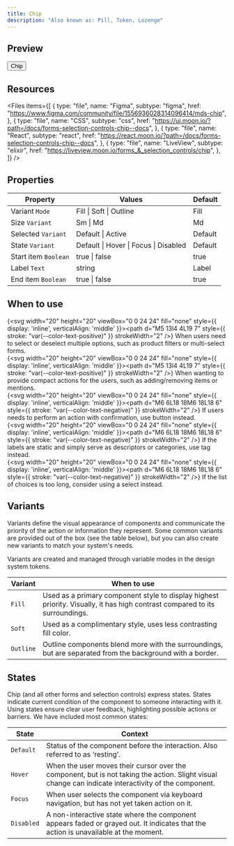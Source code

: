 ```yaml
---
title: Chip
description: "Also known as: Pill, Token, Lozenge"
---
```


## Preview

<div className="w-full bg-primary h-[320px] flex items-center justify-center border border-primary gap-4">
    <button className="moon-chip">
      Chip
    </button>
</div>

## Resources

<Files
  items={[
    {
      type: "file",
      name: "Figma",
      subtype: "figma",
      href: "https://www.figma.com/community/file/1556936028314096414/mds-chip",
    },
    {
      type: "file",
      name: "CSS",
      subtype: "css",
      href: "https://ui.moon.io/?path=/docs/forms-selection-controls-chip--docs",
    },
    {
      type: "file",
      name: "React",
      subtype: "react",
      href: "https://react.moon.io/?path=/docs/forms-selection-controls-chip--docs",
    },
    {
      type: "file",
      name: "LiveView",
      subtype: "elixir",
      href: "https://liveview.moon.io/forms_&_selection_controls/chip",
    },
  ]}
/>

## Properties

| **Property**              | **Values**                              | **Default** |
| ------------------------- | --------------------------------------- | ----------- |
| Variant `Mode`            | Fill \| Soft \| Outline                 | Fill        |
| Size `Variant`            | Sm \| Md                                | Md          |
| Selected `Variant`        | Default \| Active                       | Default     |
| State `Variant`           | Default \| Hover \| Focus \| Disabled   | Default     |
| Start item `Boolean`      | true \| false                           | true        |
| Label `Text`              | string                                  | Label       |
| End item `Boolean`        | true \| false                           | true        |

## When to use

{<svg width="20" height="20" viewBox="0 0 24 24" fill="none" style={{ display: 'inline', verticalAlign: 'middle' }}><path d="M5 13l4 4L19 7" style={{ stroke: "var(--color-text-positive)" }} strokeWidth="2" /></svg>} When users need to select or deselect multiple options, such as product filters or multi-select forms. <br/>
{<svg width="20" height="20" viewBox="0 0 24 24" fill="none" style={{ display: 'inline', verticalAlign: 'middle' }}><path d="M5 13l4 4L19 7" style={{ stroke: "var(--color-text-positive)" }} strokeWidth="2" /></svg>} When wanting to provide compact actions for the users, such as adding/removing items or mentions. <br/>
{<svg width="20" height="20" viewBox="0 0 24 24" fill="none" style={{ display: 'inline', verticalAlign: 'middle' }}><path d="M6 6L18 18M6 18L18 6" style={{ stroke: "var(--color-text-negative)" }} strokeWidth="2" /></svg>} If users needs to perform an action with confirmation, use button instead. <br/>
{<svg width="20" height="20" viewBox="0 0 24 24" fill="none" style={{ display: 'inline', verticalAlign: 'middle' }}><path d="M6 6L18 18M6 18L18 6" style={{ stroke: "var(--color-text-negative)" }} strokeWidth="2" /></svg>} If the labels are static and simply serve as descriptors or categories, use tag instead. <br/>
{<svg width="20" height="20" viewBox="0 0 24 24" fill="none" style={{ display: 'inline', verticalAlign: 'middle' }}><path d="M6 6L18 18M6 18L18 6" style={{ stroke: "var(--color-text-negative)" }} strokeWidth="2" /></svg>} If the list of choices is too long, consider using a select instead. <br/>

## Variants

Variants define the visual appearance of components and communicate the priority of the action or information they represent. Some common variants are provided out of the box (see the table below), but you can also create new variants to match your system's needs. 

Variants are created and managed through variable modes in the design system tokens.

| **Variant** | **When to use**                                                                                                                          |
| ----------- | ---------------------------------------------------------------------------------------------------------------------------------------- |
| `Fill`      | Used as a primary component style to display highest priority. Visually, it has high contrast compared to its surroundings.              |
| `Soft`      | Used as a complimentary style, uses less contrasting fill color.                                                                         |
| `Outline`   | Outline components blend more with the surroundings, but are separated from the background with a border.                                |

## States

Chip (and all other forms and selection controls) express states. States indicate current condition of the component to someone interacting with it.
Using states ensure clear user feedback, highlighting possible actions or barriers. We have included most common states:

| **State**  | **Context**                                                                                                                                          |
| ---------- | ---------------------------------------------------------------------------------------------------------------------------------------------------- |
| `Default`  | Status of the component before the interaction. Also referred to as ‘resting’.                                                                       |
| `Hover`    | When the user moves their cursor over the component, but is not taking the action. Slight visual change can indicate interactivity of the component. |
| `Focus`    | When user selects the component via keyboard navigation, but has not yet taken action on it.                                                         |
| `Disabled` | A non-interactive state where the component appears faded or grayed out. It indicates that the action is unavailable at the moment.                  |
